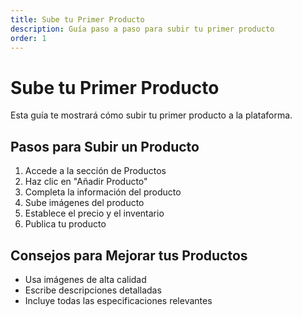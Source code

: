 ```yaml
---
title: Sube tu Primer Producto
description: Guía paso a paso para subir tu primer producto
order: 1
---
```


# Sube tu Primer Producto

Esta guía te mostrará cómo subir tu primer producto a la plataforma.

## Pasos para Subir un Producto

1. Accede a la sección de Productos
2. Haz clic en "Añadir Producto"
3. Completa la información del producto
4. Sube imágenes del producto
5. Establece el precio y el inventario
6. Publica tu producto

## Consejos para Mejorar tus Productos

- Usa imágenes de alta calidad
- Escribe descripciones detalladas
- Incluye todas las especificaciones relevantes
